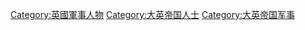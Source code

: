 [[Category:英國軍事人物|Category:英國軍事人物]]
[[Category:大英帝国人士|Category:大英帝国人士]]
[[Category:大英帝国军事|Category:大英帝国军事]]